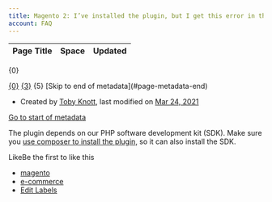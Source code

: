 ```yaml
---
title: Magento 2: I’ve installed the plugin, but I get this error in the apache logs: “Class Checkout\Library\HttpHandler does not exist”. Why?
account: FAQ 
---
```


<table class="aui"> <thead> <tr class="header"> <th class="search-result-title">Page Title</th> <th class="search-result-space">Space</th> <th class="search-result-date">Updated</th> </tr> </thead> </table> <p class="search-result-count">{0}</p> <tr class="search-result"> <td class="search-result-title"><a href="{1}" class="content-type-{2}"><span>{0}</span></a></td> <td class="search-result-space"><a class="space" href="/display/{4}/" title="{3}">{3}</a></td> <td class="search-result-date"><span class="date" title="{6}">{5}</span></td> </tr> [Skip to end of metadata](#page-metadata-end)

*   Created by [Toby Knott](    /display/~toby.knott
    ), last modified on [Mar 24, 2021](/pages/diffpagesbyversion.action?pageId=8487223&selectedPageVersions=3&selectedPageVersions=4 "Show changes")

[Go to start of metadata](#page-metadata-start)

The plugin depends on our PHP software development kit (SDK). Make sure you [use composer to install the plugin](https://docs.checkout.com/quickstart/integrate/e-commerce-platforms/magento-2#Magento2-UsingComposercomposer), so it can also install the SDK.

LikeBe the first to like this

*   [magento](/label/FAQ/magento)
*   [e-commerce](/label/FAQ/e-commerce)
*   [Edit Labels](# "Edit Labels (Type 'l')")





